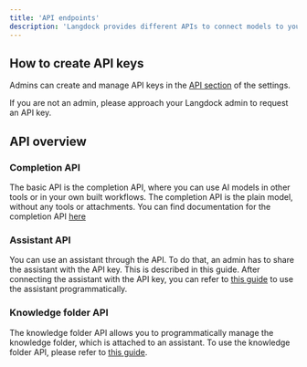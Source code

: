 ```yaml
---
title: 'API endpoints'
description: 'Langdock provides different APIs to connect models to your processes or use an assistant via the API.'
---
```


## How to create API keys
Admins can create and manage API keys in the [API section](https://app.langdock.com/settings/workspace/overview) of the settings.

If you are not an admin, please approach your Langdock admin to request an API key.

## API overview
### Completion API
The basic API is the completion API, where you can use AI models in other tools or in your own built workflows. The completion API is the plain model, without any tools or attachments. You can find documentation for the completion API [here](/api/completion)

### Assistant API
You can use an assistant through the API. To do that, an admin has to share the assistant with the API key. This is described in this guide.
After connecting the assistant with the API key, you can refer to [this guide](/api/assistant) to use the assistant programmatically.

### Knowledge folder API
The knowledge folder API allows you to programmatically manage the knowledge folder, which is attached to an assistant. To use the knowledge folder API, please refer to [this guide](/api/knowledge-folder).

